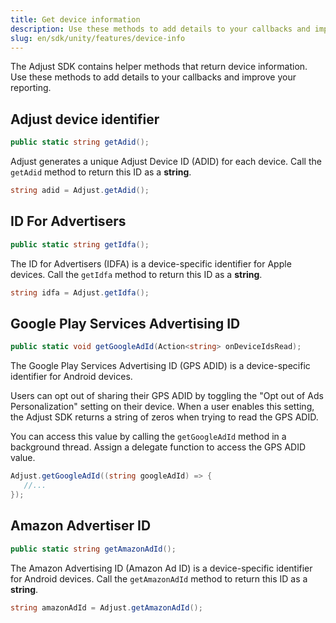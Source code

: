 ```yaml
---
title: Get device information
description: Use these methods to add details to your callbacks and improve your reporting.
slug: en/sdk/unity/features/device-info
---
```


The Adjust SDK contains helper methods that return device information. Use these methods to add details to your callbacks and improve your reporting.

## Adjust device identifier

```cs
public static string getAdid();
```

Adjust generates a unique Adjust Device ID (ADID) for each device. Call the `getAdid` method to return this ID as a **string**.

```cs
string adid = Adjust.getAdid();
```

## ID For Advertisers

```cs title="Method signature"
public static string getIdfa();
```

The ID for Advertisers (IDFA) is a device-specific identifier for Apple devices. Call the `getIdfa` method to return this ID as a **string**.

```cs
string idfa = Adjust.getIdfa();
```

## Google Play Services Advertising ID

```cs title="Method signature"
public static void getGoogleAdId(Action<string> onDeviceIdsRead);
```

The Google Play Services Advertising ID (GPS ADID) is a device-specific identifier for Android devices.

Users can opt out of sharing their GPS ADID by toggling the "Opt out of Ads Personalization" setting on their device. When a user enables this setting, the Adjust SDK returns a string of zeros when trying to read the GPS ADID.

You can access this value by calling the `getGoogleAdId` method in a background thread. Assign a delegate function to access the GPS ADID value.

```cs
Adjust.getGoogleAdId((string googleAdId) => {
   //...
});
```

## Amazon Advertiser ID

```cs title="Method signature"
public static string getAmazonAdId();
```

The Amazon Advertising ID (Amazon Ad ID) is a device-specific identifier for Android devices. Call the `getAmazonAdId` method to return this ID as a **string**.

```cs
string amazonAdId = Adjust.getAmazonAdId();
```
